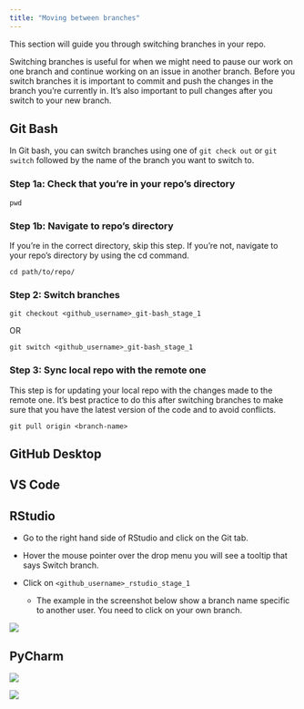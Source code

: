 ```yaml
---
title: "Moving between branches"
---
```


This section will guide you through switching branches in your repo.

Switching branches is useful for when we might need to pause our work on one branch and continue working on an issue in another branch. Before you switch branches it is important to commit and push the changes in the branch you're currently in. It's also important to pull changes after you switch to your new branch.

::: panel-tabset
## Git Bash

In Git bash, you can switch branches using one of `git check out` or `git switch` followed by the name of the branch you want to switch to.

### Step 1a: Check that you're in your repo's directory

`pwd`

### Step 1b: Navigate to repo's directory

If you're in the correct directory, skip this step. If you're not, navigate to your repo's directory by using the cd command.

`cd path/to/repo/`

### Step 2: Switch branches

`git checkout <github_username>_git-bash_stage_1`

OR

`git switch <github_username>_git-bash_stage_1`

### Step 3: Sync local repo with the remote one

This step is for updating your local repo with the changes made to the remote one. It's best practice to do this after switching branches to make sure that you have the latest version of the code and to avoid conflicts.

`git pull origin <branch-name>`

## GitHub Desktop

## VS Code

## RStudio

-   Go to the right hand side of RStudio and click on the Git tab.

-   Hover the mouse pointer over the drop menu you will see a tooltip that says Switch branch.

-   Click on `<github_username>_rstudio_stage_1`

    -   The example in the screenshot below show a branch name specific to another user. You need to click on your own branch.

![](images/r_switch_branch.png)

## PyCharm

![](images/pycharm_switch_branch.png)

![](images/pycharm_pull.png)
:::


